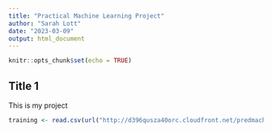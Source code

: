```yaml
---
title: "Practical Machine Learning Project"
author: "Sarah Lott"
date: "2023-03-09"
output: html_document
---
```


```r
knitr::opts_chunk$set(echo = TRUE)
```

## Title 1

This is my project
```r
training <- read.csv(url("http://d396qusza40orc.cloudfront.net/predmachlearn/pml-training.csv"), na.strings=c("NA","#DIV/0!",""))
```



